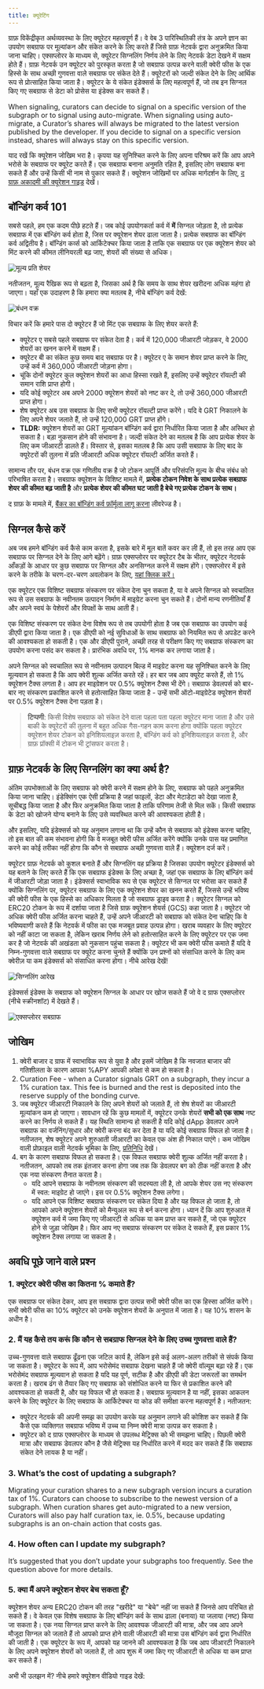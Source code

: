 ```yaml
---
title: क्यूरेटिंग
---
```


ग्राफ़ विकेंद्रीकृत अर्थव्यवस्था के लिए क्यूरेटर महत्वपूर्ण हैं। वे वेब 3 पारिस्थितिकी तंत्र के अपने ज्ञान का उपयोग सबग्राफ पर मूल्यांकन और संकेत करने के लिए करते हैं जिसे ग्राफ़ नेटवर्क द्वारा अनुक्रमित किया जाना चाहिए। एक्सप्लोरर के माध्यम से, क्यूरेटर सिग्नलिंग निर्णय लेने के लिए नेटवर्क डेटा देखने में सक्षम होते हैं। ग्राफ़ नेटवर्क उन क्यूरेटर को पुरस्कृत करता है जो सबग्राफ उत्पन्न करने वाली क्वेरी फीस के एक हिस्से के साथ अच्छी गुणवत्ता वाले सबग्राफ पर संकेत देते हैं। क्यूरेटरों को जल्दी संकेत देने के लिए आर्थिक रूप से प्रोत्साहित किया जाता है। क्यूरेटर के ये संकेत इंडेक्सर्स के लिए महत्वपूर्ण हैं, जो तब इन सिग्नल किए गए सबग्राफ से डेटा को प्रोसेस या इंडेक्स कर सकते हैं।

When signaling, curators can decide to signal on a specific version of the subgraph or to signal using auto-migrate. When signaling using auto-migrate, a Curator’s shares will always be migrated to the latest version published by the developer. If you decide to signal on a specific version instead, shares will always stay on this specific version.

याद रखें कि क्यूरेशन जोखिम भरा है। कृपया यह सुनिश्चित करने के लिए अपना परिश्रम करें कि आप अपने भरोसे के सबग्राफ पर क्यूरेट करते हैं। एक सबग्राफ बनाना अनुमति रहित है, इसलिए लोग सबग्राफ बना सकते हैं और उन्हें किसी भी नाम से पुकार सकते हैं। क्यूरेशन जोखिमों पर अधिक मार्गदर्शन के लिए, [द ग्राफ़ अकादमी की क्यूरेशन गाइड](https://thegraph.academy/curators/) देखें।

## बॉन्डिंग कर्व 101

सबसे पहले, हम एक कदम पीछे हटते हैं। जब कोई उपयोगकर्ता कर्व में **में** सिग्नल जोड़ता है, तो प्रत्येक सबग्राफ में एक बॉन्डिंग कर्व होता है, जिस पर क्यूरेशन शेयर ढाला जाता है। प्रत्येक सबग्राफ का बॉन्डिंग कर्व अद्वितीय है। बॉन्डिंग कर्व्स को आर्किटेक्चर किया जाता है ताकि एक सबग्राफ पर एक क्यूरेशन शेयर को मिंट करने की कीमत लीनियरली बढ़ जाए, शेयरों की संख्या से अधिक।

![मूल्य प्रति शेयर](/img/price-per-share.png)

नतीजतन, मूल्य रैखिक रूप से बढ़ता है, जिसका अर्थ है कि समय के साथ शेयर खरीदना अधिक महंगा हो जाएगा। यहाँ एक उदाहरण है कि हमारा क्या मतलब है, नीचे बॉन्डिंग कर्व देखें:

![बंधन वक्र](/img/bonding-curve.png)

विचार करें कि हमारे पास दो क्यूरेटर हैं जो मिंट एक सबग्राफ के लिए शेयर करते हैं:

- क्यूरेटर ए सबसे पहले सबग्राफ पर संकेत देता है। कर्व में 120,000 जीआरटी जोड़कर, वे 2000 शेयरों का खनन करने में सक्षम हैं।
- क्यूरेटर बी का संकेत कुछ समय बाद सबग्राफ पर है। क्यूरेटर ए के समान शेयर प्राप्त करने के लिए, उन्हें कर्व में 360,000 जीआरटी जोड़ना होगा।
- चूंकि दोनों क्यूरेटर कुल क्यूरेशन शेयरों का आधा हिस्सा रखते हैं, इसलिए उन्हें क्यूरेटर रॉयल्टी की समान राशि प्राप्त होगी।
- यदि कोई क्यूरेटर अब अपने 2000 क्यूरेशन शेयरों को नष्ट कर दे, तो उन्हें 360,000 जीआरटी प्राप्त होगा।
- शेष क्यूरेटर अब उस सबग्राफ के लिए सभी क्यूरेटर रॉयल्टी प्राप्त करेंगे। यदि वे GRT निकालने के लिए अपने शेयर जलाते हैं, तो उन्हें 120,000 GRT प्राप्त होंगे।
- **TLDR:** क्यूरेशन शेयरों का GRT मूल्यांकन बॉन्डिंग कर्व द्वारा निर्धारित किया जाता है और अस्थिर हो सकता है। बड़ा नुकसान होने की संभावना है। जल्दी संकेत देने का मतलब है कि आप प्रत्येक शेयर के लिए कम जीआरटी डालते हैं। विस्तार से, इसका मतलब है कि आप उसी सबग्राफ के लिए बाद के क्यूरेटरों की तुलना में प्रति जीआरटी अधिक क्यूरेटर रॉयल्टी अर्जित करते हैं।

सामान्य तौर पर, बंधन वक्र एक गणितीय वक्र है जो टोकन आपूर्ति और परिसंपत्ति मूल्य के बीच संबंध को परिभाषित करता है। सबग्राफ क्यूरेशन के विशिष्ट मामले में, **प्रत्येक टोकन निवेश के साथ प्रत्येक सबग्राफ शेयर की कीमत बढ़ जाती है** और **प्रत्येक शेयर की कीमत घट जाती है बेचे गए प्रत्येक टोकन के साथ।**

द ग्राफ़ के मामले में, [बैंकर का बॉन्डिंग कर्व फ़ॉर्मूला लागू करना](https://drive.google.com/file/d/0B3HPNP-GDn7aRkVaV3dkVl9NS2M/view?resourcekey=0-mbIgrdd0B9H8dPNRaeB_TA) लीवरेज्ड है।

## सिग्नल कैसे करें

अब जब हमने बॉन्डिंग कर्व कैसे काम करता है, इसके बारे में मूल बातें कवर कर ली हैं, तो इस तरह आप एक सबग्राफ पर सिग्नल देने के लिए आगे बढ़ेंगे। ग्राफ़ एक्सप्लोरर पर क्यूरेटर टैब के भीतर, क्यूरेटर नेटवर्क आँकड़ों के आधार पर कुछ सबग्राफ पर सिग्नल और अनसिग्नल करने में सक्षम होंगे। एक्सप्लोरर में इसे करने के तरीके के चरण-दर-चरण अवलोकन के लिए, [यहां क्लिक करें।](/network/explorer)

एक क्यूरेटर एक विशिष्ट सबग्राफ संस्करण पर संकेत देना चुन सकता है, या वे अपने सिग्नल को स्वचालित रूप से उस सबग्राफ के नवीनतम उत्पादन निर्माण में माइग्रेट करना चुन सकते हैं। दोनों मान्य रणनीतियाँ हैं और अपने स्वयं के पेशेवरों और विपक्षों के साथ आती हैं।

एक विशिष्ट संस्करण पर संकेत देना विशेष रूप से तब उपयोगी होता है जब एक सबग्राफ का उपयोग कई डीएपी द्वारा किया जाता है। एक डीएपी को नई सुविधाओं के साथ सबग्राफ को नियमित रूप से अपडेट करने की आवश्यकता हो सकती है। एक और डीएपी पुराने, अच्छी तरह से परीक्षण किए गए सबग्राफ संस्करण का उपयोग करना पसंद कर सकता है। प्रारंभिक अवधि पर, 1% मानक कर लगाया जाता है।

अपने सिग्नल को स्वचालित रूप से नवीनतम उत्पादन बिल्ड में माइग्रेट करना यह सुनिश्चित करने के लिए मूल्यवान हो सकता है कि आप क्वेरी शुल्क अर्जित करते रहें। हर बार जब आप क्यूरेट करते हैं, तो 1% क्यूरेशन टैक्स लगता है। आप हर माइग्रेशन पर 0.5% क्यूरेशन टैक्स भी देंगे। सबग्राफ डेवलपर्स को बार-बार नए संस्करण प्रकाशित करने से हतोत्साहित किया जाता है - उन्हें सभी ऑटो-माइग्रेटेड क्यूरेशन शेयरों पर 0.5% क्यूरेशन टैक्स देना पड़ता है।

> **टिप्पणी**: किसी विशेष सबग्राफ को संकेत देने वाला पहला पता पहला क्यूरेटर माना जाता है और उसे बाकी के क्यूरेटरों की तुलना में बहुत अधिक गैस-गहन काम करना होगा क्योंकि पहला क्यूरेटर क्यूरेशन शेयर टोकन को इनिशियलाइज़ करता है, बॉन्डिंग कर्व को इनिशियलाइज़ करता है, और ग्राफ़ प्रॉक्सी में टोकन भी ट्रांसफर करता है।

## ग्राफ़ नेटवर्क के लिए सिग्नलिंग का क्या अर्थ है?

अंतिम उपभोक्ताओं के लिए सबग्राफ को क्वेरी करने में सक्षम होने के लिए, सबग्राफ को पहले अनुक्रमित किया जाना चाहिए। इंडेक्सिंग एक ऐसी प्रक्रिया है जहां फाइलों, डेटा और मेटाडेटा को देखा जाता है, सूचीबद्ध किया जाता है और फिर अनुक्रमित किया जाता है ताकि परिणाम तेजी से मिल सकें। किसी सबग्राफ के डेटा को खोजने योग्य बनाने के लिए उसे व्यवस्थित करने की आवश्यकता होती है।

और इसलिए, यदि इंडेक्सर्स को यह अनुमान लगाना था कि उन्हें कौन से सबग्राफ को इंडेक्स करना चाहिए, तो इस बात की कम संभावना होगी कि वे मजबूत क्वेरी फीस अर्जित करेंगे क्योंकि उनके पास यह प्रमाणित करने का कोई तरीका नहीं होगा कि कौन से सबग्राफ अच्छी गुणवत्ता वाले हैं। क्यूरेशन दर्ज करें।

क्यूरेटर ग्राफ़ नेटवर्क को कुशल बनाते हैं और सिग्नलिंग वह प्रक्रिया है जिसका उपयोग क्यूरेटर इंडेक्सर्स को यह बताने के लिए करते हैं कि एक सबग्राफ इंडेक्स के लिए अच्छा है, जहां एक सबग्राफ के लिए बॉन्डिंग कर्व में जीआरटी जोड़ा जाता है। इंडेक्सर्स स्वाभाविक रूप से एक क्यूरेटर से सिग्नल पर भरोसा कर सकते हैं क्योंकि सिग्नलिंग पर, क्यूरेटर सबग्राफ के लिए एक क्यूरेशन शेयर का खनन करते हैं, जिससे उन्हें भविष्य की क्वेरी फीस के एक हिस्से का अधिकार मिलता है जो सबग्राफ ड्राइव करता है। क्यूरेटर सिग्नल को ERC20 टोकन के रूप में दर्शाया जाता है जिसे ग्राफ़ क्यूरेशन शेयर्स (GCS) कहा जाता है। क्यूरेटर जो अधिक क्वेरी फीस अर्जित करना चाहते हैं, उन्हें अपने जीआरटी को सबग्राफ को संकेत देना चाहिए कि वे भविष्यवाणी करते हैं कि नेटवर्क में फीस का एक मजबूत प्रवाह उत्पन्न होगा। खराब व्यवहार के लिए क्यूरेटर को नहीं काटा जा सकता है, लेकिन खराब निर्णय लेने को हतोत्साहित करने के लिए क्यूरेटर पर एक जमा कर है जो नेटवर्क की अखंडता को नुकसान पहुंचा सकता है। क्यूरेटर भी कम क्वेरी फीस कमाते हैं यदि वे निम्न-गुणवत्ता वाले सबग्राफ पर क्यूरेट करना चुनते हैं क्योंकि उन प्रश्नों को संसाधित करने के लिए कम क्वेरीज़ या कम इंडेक्सर्स को संसाधित करना होगा। नीचे आरेख देखें!

![सिग्नलिंग आरेख](/img/curator-signaling.png)

इंडेक्सर्स इंडेक्स के सबग्राफ को क्यूरेशन सिग्नल के आधार पर खोज सकते हैं जो वे द ग्राफ एक्सप्लोरर (नीचे स्क्रीनशॉट) में देखते हैं।

![एक्सप्लोरर सबग्राफ](/img/explorer-subgraphs.png)

## जोखिम

1. क्वेरी बाजार द ग्राफ में स्वाभाविक रूप से युवा है और इसमें जोखिम है कि नवजात बाजार की गतिशीलता के कारण आपका %APY आपकी अपेक्षा से कम हो सकता है।
2. Curation Fee - when a Curator signals GRT on a subgraph, they incur a 1% curation tax. This fee is burned and the rest is deposited into the reserve supply of the bonding curve.
3. जब क्यूरेटर जीआरटी निकालने के लिए अपने शेयरों को जलाते हैं, तो शेष शेयरों का जीआरटी मूल्यांकन कम हो जाएगा। सावधान रहें कि कुछ मामलों में, क्यूरेटर उनके शेयरों **सभी को एक साथ** नष्ट करने का निर्णय ले सकते हैं। यह स्थिति सामान्य हो सकती है यदि कोई dApp डेवलपर अपने सबग्राफ का वर्जनिंग/सुधार और क्वेरी करना बंद कर देता है या यदि कोई सबग्राफ विफल हो जाता है। नतीजतन, शेष क्यूरेटर अपने शुरुआती जीआरटी का केवल एक अंश ही निकाल पाएंगे। कम जोखिम वाली प्रोफ़ाइल वाली नेटवर्क भूमिका के लिए, [प्रतिनिधि](/network/delegating) देखें।
4. बग के कारण सबग्राफ विफल हो सकता है। एक विफल सबग्राफ क्वेरी शुल्क अर्जित नहीं करता है। नतीजतन, आपको तब तक इंतजार करना होगा जब तक कि डेवलपर बग को ठीक नहीं करता है और एक नया संस्करण तैनात करता है।
   - यदि आपने सबग्राफ के नवीनतम संस्करण की सदस्यता ली है, तो आपके शेयर उस नए संस्करण में स्वत: माइग्रेट हो जाएंगे। इस पर 0.5% क्यूरेशन टैक्स लगेगा।
   - यदि आपने एक विशिष्ट सबग्राफ संस्करण पर संकेत दिया है और यह विफल हो जाता है, तो आपको अपने क्यूरेशन शेयरों को मैन्युअल रूप से बर्न करना होगा। ध्यान दें कि आप शुरुआत में क्यूरेशन कर्व में जमा किए गए जीआरटी से अधिक या कम प्राप्त कर सकते हैं, जो एक क्यूरेटर होने से जुड़ा जोखिम है। फिर आप नए सबग्राफ संस्करण पर संकेत दे सकते हैं, इस प्रकार 1% क्यूरेशन टैक्स लगाया जा सकता है।

## अवधि पूछे जाने वाले प्रश्न

### 1. क्यूरेटर क्वेरी फीस का कितना % कमाते हैं?

एक सबग्राफ पर संकेत देकर, आप इस सबग्राफ द्वारा उत्पन्न सभी क्वेरी फीस का एक हिस्सा अर्जित करेंगे। सभी क्वेरी फीस का 10% क्यूरेटर को उनके क्यूरेशन शेयरों के अनुपात में जाता है। यह 10% शासन के अधीन है।

### 2. मैं यह कैसे तय करूं कि कौन से सबग्राफ सिग्नल देने के लिए उच्च गुणवत्ता वाले हैं?

उच्च-गुणवत्ता वाले सबग्राफ ढूँढना एक जटिल कार्य है, लेकिन इसे कई अलग-अलग तरीकों से संपर्क किया जा सकता है। क्यूरेटर के रूप में, आप भरोसेमंद सबग्राफ देखना चाहते हैं जो क्वेरी वॉल्यूम बढ़ा रहे हैं। एक भरोसेमंद सबग्राफ मूल्यवान हो सकता है यदि यह पूर्ण, सटीक है और डीएपी की डेटा जरूरतों का समर्थन करता है। खराब ढंग से तैयार किए गए सबग्राफ को संशोधित करने या फिर से प्रकाशित करने की आवश्यकता हो सकती है, और यह विफल भी हो सकता है। सबग्राफ मूल्यवान है या नहीं, इसका आकलन करने के लिए क्यूरेटर के लिए सबग्राफ के आर्किटेक्चर या कोड की समीक्षा करना महत्वपूर्ण है। नतीजतन:

- क्यूरेटर नेटवर्क की अपनी समझ का उपयोग करके यह अनुमान लगाने की कोशिश कर सकते हैं कि कैसे एक व्यक्तिगत सबग्राफ भविष्य में उच्च या निम्न क्वेरी मात्रा उत्पन्न कर सकता है।
- क्यूरेटर को द ग्राफ एक्सप्लोरर के माध्यम से उपलब्ध मेट्रिक्स को भी समझना चाहिए। पिछली क्वेरी मात्रा और सबग्राफ डेवलपर कौन है जैसे मेट्रिक्स यह निर्धारित करने में मदद कर सकते हैं कि सबग्राफ संकेत देने लायक है या नहीं।

### 3. What’s the cost of updating a subgraph?

Migrating your curation shares to a new subgraph version incurs a curation tax of 1%. Curators can choose to subscribe to the newest version of a subgraph. When curation shares get auto-migrated to a new version, Curators will also pay half curation tax, ie. 0.5%, because updating subgraphs is an on-chain action that costs gas.

### 4. How often can I update my subgraph?

It’s suggested that you don’t update your subgraphs too frequently. See the question above for more details.

### 5. क्या मैं अपने क्यूरेशन शेयर बेच सकता हूँ?

क्यूरेशन शेयर अन्य ERC20 टोकन की तरह "खरीदे" या "बेचे" नहीं जा सकते हैं जिनसे आप परिचित हो सकते हैं। वे केवल एक विशेष सबग्राफ के लिए बॉन्डिंग कर्व के साथ ढाला (बनाया) या जलाया (नष्ट) किया जा सकता है। एक नया सिग्नल प्राप्त करने के लिए आवश्यक जीआरटी की मात्रा, और जब आप अपने मौजूदा सिग्नल को जलाते हैं तो आपको प्राप्त होने वाली जीआरटी की मात्रा उस बॉन्डिंग कर्व द्वारा निर्धारित की जाती है। एक क्यूरेटर के रूप में, आपको यह जानने की आवश्यकता है कि जब आप जीआरटी निकालने के लिए अपने क्यूरेशन शेयरों को जलाते हैं, तो आप शुरू में जमा किए गए जीआरटी से अधिक या कम प्राप्त कर सकते हैं।

अभी भी उलझन में? नीचे हमारे क्यूरेशन वीडियो गाइड देखें:

<VideoEmbed youtube="VytTEcf0dxQ" />
